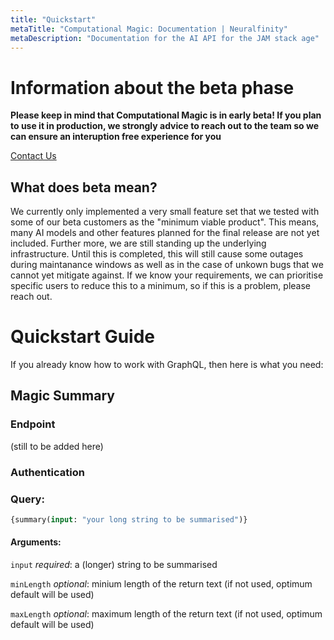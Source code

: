```yaml
---
title: "Quickstart"
metaTitle: "Computational Magic: Documentation | Neuralfinity"
metaDescription: "Documentation for the AI API for the JAM stack age"
---
```



# Information about the beta phase

**Please keep in mind that Computational Magic is in early beta! If you plan to use it in production, we strongly advice to reach out to the team so we can ensure an interuption free experience for you**

[Contact Us](https://www.neuralfinity.com/#contact)


## What does beta mean? 
We currently only implemented a very small feature set that we tested with some of our beta customers as the "minimum viable product". This means, many AI models and other features planned for the final release are not yet included. 
Further more, we are still standing up the underlying infrastructure. Until this is completed, this will still cause some outages during maintanance windows as well as in the case of unkown bugs that we cannot yet mitigate against. If we know your requirements, we can prioritise specific users to reduce this to a minimum, so if this is a problem, please reach out.


# Quickstart Guide

If you already know how to work with GraphQL, then here is what you need: 

## Magic Summary

### Endpoint

(still to be added here)

### Authentication

### Query: 

```GraphQL
{summary(input: "your long string to be summarised")}
```

#### Arguments: 

`input` *required*: a (longer) string to be summarised

`minLength` *optional*: minium length of the return text (if not used, optimum default will be used)

`maxLength` *optional*: maximum length of the return text (if not used, optimum default will be used)